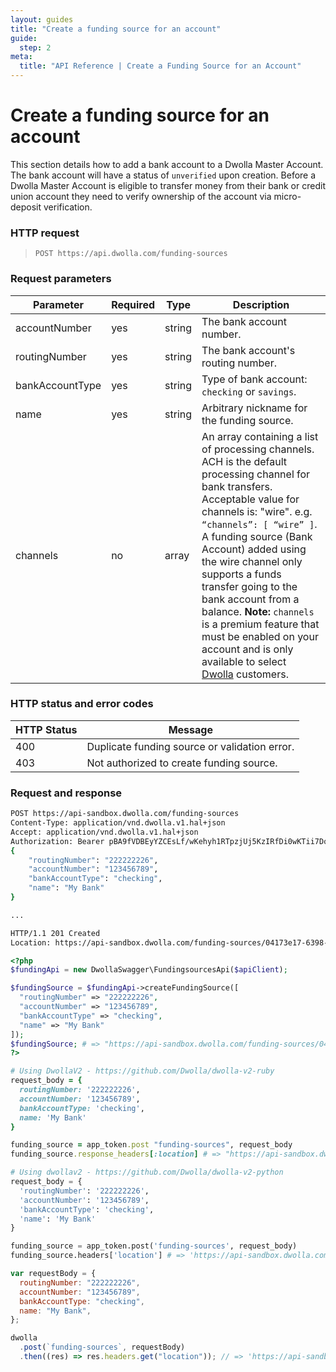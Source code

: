 ```yaml
---
layout: guides
title: "Create a funding source for an account"
guide:
  step: 2
meta:
  title: "API Reference | Create a Funding Source for an Account"
---
```



# Create a funding source for an account

This section details how to add a bank account to a Dwolla Master Account. The bank account will have a status of `unverified` upon creation. Before a Dwolla Master Account is eligible to transfer money from their bank or credit union account they need to verify ownership of the account via micro-deposit verification.

<InlineCTA
  icon={guideIcon}
  text="For more information on micro-deposit verification, reference our step by step guide."
  href="/guides/micro-deposit-verification"
/>

### HTTP request

> `POST https://api.dwolla.com/funding-sources`

### Request parameters

| Parameter       | Required | Type   | Description                                                                                                                                                                                                                                                                                                                                                                                                                                                                                     |
| --------------- | -------- | ------ | ----------------------------------------------------------------------------------------------------------------------------------------------------------------------------------------------------------------------------------------------------------------------------------------------------------------------------------------------------------------------------------------------------------------------------------------------------------------------------------------------- |
| accountNumber   | yes      | string | The bank account number.                                                                                                                                                                                                                                                                                                                                                                                                                                                                        |
| routingNumber   | yes      | string | The bank account's routing number.                                                                                                                                                                                                                                                                                                                                                                                                                                                              |
| bankAccountType | yes      | string | Type of bank account: `checking` or `savings`.                                                                                                                                                                                                                                                                                                                                                                                                                                                  |
| name            | yes      | string | Arbitrary nickname for the funding source.                                                                                                                                                                                                                                                                                                                                                                                                                                                      |
| channels        | no       | array  | An array containing a list of processing channels. ACH is the default processing channel for bank transfers. Acceptable value for channels is: "wire". e.g. `“channels”: [ “wire” ]`. A funding source (Bank Account) added using the wire channel only supports a funds transfer going to the bank account from a balance. **Note:** `channels` is a premium feature that must be enabled on your account and is only available to select [Dwolla](https://www.dwolla.com/platform) customers. |

### HTTP status and error codes

| HTTP Status | Message                                       |
| ----------- | --------------------------------------------- |
| 400         | Duplicate funding source or validation error. |
| 403         | Not authorized to create funding source.      |

### Request and response

```bash
POST https://api-sandbox.dwolla.com/funding-sources
Content-Type: application/vnd.dwolla.v1.hal+json
Accept: application/vnd.dwolla.v1.hal+json
Authorization: Bearer pBA9fVDBEyYZCEsLf/wKehyh1RTpzjUj5KzIRfDi0wKTii7DqY
{
    "routingNumber": "222222226",
    "accountNumber": "123456789",
    "bankAccountType": "checking",
    "name": "My Bank"
}

...

HTTP/1.1 201 Created
Location: https://api-sandbox.dwolla.com/funding-sources/04173e17-6398-4d36-a167-9d98c4b1f1c3
```

```php
<?php
$fundingApi = new DwollaSwagger\FundingsourcesApi($apiClient);

$fundingSource = $fundingApi->createFundingSource([
  "routingNumber" => "222222226",
  "accountNumber" => "123456789",
  "bankAccountType" => "checking",
  "name" => "My Bank"
]);
$fundingSource; # => "https://api-sandbox.dwolla.com/funding-sources/04173e17-6398-4d36-a167-9d98c4b1f1c3"
?>
```

```ruby
# Using DwollaV2 - https://github.com/Dwolla/dwolla-v2-ruby
request_body = {
  routingNumber: '222222226',
  accountNumber: '123456789',
  bankAccountType: 'checking',
  name: 'My Bank'
}

funding_source = app_token.post "funding-sources", request_body
funding_source.response_headers[:location] # => "https://api-sandbox.dwolla.com/funding-sources/04173e17-6398-4d36-a167-9d98c4b1f1c3"
```

```python
# Using dwollav2 - https://github.com/Dwolla/dwolla-v2-python
request_body = {
  'routingNumber': '222222226',
  'accountNumber': '123456789',
  'bankAccountType': 'checking',
  'name': 'My Bank'
}

funding_source = app_token.post('funding-sources', request_body)
funding_source.headers['location'] # => 'https://api-sandbox.dwolla.com/funding-sources/04173e17-6398-4d36-a167-9d98c4b1f1c3'
```

```javascript
var requestBody = {
  routingNumber: "222222226",
  accountNumber: "123456789",
  bankAccountType: "checking",
  name: "My Bank",
};

dwolla
  .post(`funding-sources`, requestBody)
  .then((res) => res.headers.get("location")); // => 'https://api-sandbox.dwolla.com/funding-sources/04173e17-6398-4d36-a167-9d98c4b1f1c3'
```
